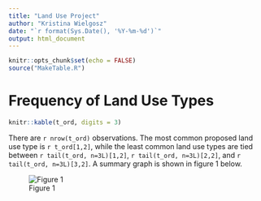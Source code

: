 ---
title: "Land Use Project"
author: "Kristina Wielgosz"
date: "`r format(Sys.Date(), '%Y-%m-%d')`"
output: html_document
---

```{r setup, include=FALSE}
knitr::opts_chunk$set(echo = FALSE)
source("MakeTable.R")
```

# Frequency of Land Use Types
```{r}
knitr::kable(t_ord, digits = 3)
```

There are `r nrow(t_ord)` observations. The most common proposed land use type is `r t_ord[1,2]`, while the least common land use types are tied between `r tail(t_ord, n=3L)[1,2]`, `r tail(t_ord, n=3L)[2,2]`, and `r tail(t_ord, n=3L)[3,2]`. A summary graph is shown in figure 1 below.

![Figure 1](../Figures/fig1.png)